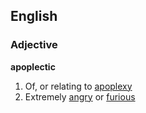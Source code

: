 ==English==
===Adjective===
'''apoplectic'''
#Of, or relating to [[apoplexy]]
#Extremely [[angry]] or [[furious]]